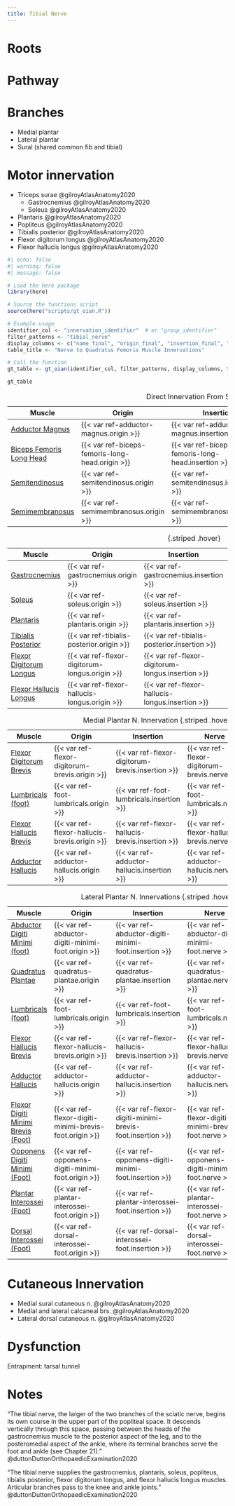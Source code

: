 ```yaml
---
title: Tibial Nerve
---
```



# Roots

# Pathway

# Branches

- Medial plantar
- Lateral plantar
- Sural (shared common fib and tibial) 

# Motor innervation

- Triceps surae @gilroyAtlasAnatomy2020
    - Gastrocnemius @gilroyAtlasAnatomy2020
    - Soleus @gilroyAtlasAnatomy2020
- Plantaris @gilroyAtlasAnatomy2020
- Popliteus @gilroyAtlasAnatomy2020
- Tibialis posterior @gilroyAtlasAnatomy2020
- Flexor digitorum longus @gilroyAtlasAnatomy2020
- Flexor hallucis longus @gilroyAtlasAnatomy2020

```r
#| echo: false
#| warning: false
#| message: false

# Load the here package
library(here)

# Source the functions script
source(here("scripts/gt_oian.R"))

# Example usage
identifier_col <- "innervation_identifier"  # or "group_identifier"
filter_patterns <- "tibial_nerve"
display_columns <- c("name_final", "origin_final", "insertion_final", "innervation_final", "action_final")
table_title <- "Nerve to Quadratus Femoris Muscle Innervations"

# Call the function
gt_table <- gt_oian(identifier_col, filter_patterns, display_columns, table_title)

gt_table
```

| Muscle  | Origin | Insertion | Nerve | Action |
|------|--------|-------|----------|--------|
| [Adductor Magnus]({{< var ref-adductor-magnus.path >}}) | {{< var ref-adductor-magnus.origin >}} | {{< var ref-adductor-magnus.insertion >}} | {{< var ref-adductor-magnus.nerve >}} | {{< var ref-adductor-magnus.action >}} |
| [Biceps Femoris Long Head]({{< var ref-biceps-femoris-long-head.path >}}) | {{< var ref-biceps-femoris-long-head.origin >}} | {{< var ref-biceps-femoris-long-head.insertion >}} | {{< var ref-biceps-femoris-long-head.nerve >}} | {{< var ref-biceps-femoris-long-head.action >}} |
| [Semitendinosus]({{< var ref-semitendinosus.path >}}) | {{< var ref-semitendinosus.origin >}} | {{< var ref-semitendinosus.insertion >}} | {{< var ref-semitendinosus.nerve >}} | {{< var ref-semitendinosus.action >}} |
| [Semimembranosus]({{< var ref-semimembranosus.path >}}) | {{< var ref-semimembranosus.origin >}} | {{< var ref-semimembranosus.insertion >}} | {{< var ref-semimembranosus.nerve >}} | {{< var ref-semimembranosus.action >}} |
: Direct Innervation From Sciatic N. {.striped .hover}

| Muscle  | Origin | Insertion | Nerve | Action |
|------|--------|-------|----------|--------|
| [Gastrocnemius]({{< var ref-gastrocnemius.path >}}) | {{< var ref-gastrocnemius.origin >}} | {{< var ref-gastrocnemius.insertion >}} | {{< var ref-gastrocnemius.nerve >}} | {{< var ref-gastrocnemius.action >}} |
| [Soleus]({{< var ref-soleus.path >}}) | {{< var ref-soleus.origin >}} | {{< var ref-soleus.insertion >}} | {{< var ref-soleus.nerve >}} | {{< var ref-soleus.action >}} |
| [Plantaris]({{< var ref-plantaris.path >}}) | {{< var ref-plantaris.origin >}} | {{< var ref-plantaris.insertion >}} | {{< var ref-plantaris.nerve >}} | {{< var ref-plantaris.action >}} |
| [Tibialis Posterior]({{< var ref-tibialis-posterior.path >}}) | {{< var ref-tibialis-posterior.origin >}} | {{< var ref-tibialis-posterior.insertion >}} | {{< var ref-tibialis-posterior.nerve >}} | {{< var ref-tibialis-posterior.action >}} |
| [Flexor Digitorum Longus]({{< var ref-flexor-digitorum-longus.path >}}) | {{< var ref-flexor-digitorum-longus.origin >}} | {{< var ref-flexor-digitorum-longus.insertion >}} | {{< var ref-flexor-digitorum-longus.nerve >}} | {{< var ref-flexor-digitorum-longus.action >}} |
| [Flexor Hallucis Longus]({{< var ref-flexor-hallucis-longus.path >}}) | {{< var ref-flexor-hallucis-longus.origin >}} | {{< var ref-flexor-hallucis-longus.insertion >}} | {{< var ref-flexor-hallucis-longus.nerve >}} | {{< var ref-flexor-hallucis-longus.action >}} |
: {.striped .hover}

| Muscle  | Origin | Insertion | Nerve | Action |
|------|--------|-------|----------|--------|
| [Flexor Digitorum Brevis]({{< var ref-flexor-digitorum-brevis.path >}}) | {{< var ref-flexor-digitorum-brevis.origin >}} | {{< var ref-flexor-digitorum-brevis.insertion >}} | {{< var ref-flexor-digitorum-brevis.nerve >}} | {{< var ref-flexor-digitorum-brevis.action >}} |
| [Lumbricals (foot)]({{< var ref-foot-lumbricals.path >}}) | {{< var ref-foot-lumbricals.origin >}} | {{< var ref-foot-lumbricals.insertion >}} | {{< var ref-foot-lumbricals.nerve >}} | {{< var ref-foot-lumbricals.action >}} |
| [Flexor Hallucis Brevis]({{< var ref-flexor-hallucis-brevis.path >}}) | {{< var ref-flexor-hallucis-brevis.origin >}} | {{< var ref-flexor-hallucis-brevis.insertion >}} | {{< var ref-flexor-hallucis-brevis.nerve >}} | {{< var ref-flexor-hallucis-brevis.action >}} |
| [Adductor Hallucis]({{< var ref-adductor-hallucis.path >}}) | {{< var ref-adductor-hallucis.origin >}} | {{< var ref-adductor-hallucis.insertion >}} | {{< var ref-adductor-hallucis.nerve >}} | {{< var ref-adductor-hallucis.action >}} |
: Medial Plantar N. Innervation {.striped .hover}

| Muscle  | Origin | Insertion | Nerve | Action |
|------|--------|-------|----------|--------|
| [Abductor Digiti Minimi (foot)]({{< var ref-abductor-digiti-minimi-foot.path >}}) | {{< var ref-abductor-digiti-minimi-foot.origin >}} | {{< var ref-abductor-digiti-minimi-foot.insertion >}} | {{< var ref-abductor-digiti-minimi-foot.nerve >}} | {{< var ref-abductor-digiti-minimi-foot.action >}} |
| [Quadratus Plantae]({{< var ref-quadratus-plantae.path >}}) | {{< var ref-quadratus-plantae.origin >}} | {{< var ref-quadratus-plantae.insertion >}} | {{< var ref-quadratus-plantae.nerve >}} | {{< var ref-quadratus-plantae.action >}} |
| [Lumbricals (foot)]({{< var ref-foot-lumbricals.path >}}) | {{< var ref-foot-lumbricals.origin >}} | {{< var ref-foot-lumbricals.insertion >}} | {{< var ref-foot-lumbricals.nerve >}} | {{< var ref-foot-lumbricals.action >}} |
| [Flexor Hallucis Brevis]({{< var ref-flexor-hallucis-brevis.path >}}) | {{< var ref-flexor-hallucis-brevis.origin >}} | {{< var ref-flexor-hallucis-brevis.insertion >}} | {{< var ref-flexor-hallucis-brevis.nerve >}} | {{< var ref-flexor-hallucis-brevis.action >}} |
| [Adductor Hallucis]({{< var ref-adductor-hallucis.path >}}) | {{< var ref-adductor-hallucis.origin >}} | {{< var ref-adductor-hallucis.insertion >}} | {{< var ref-adductor-hallucis.nerve >}} | {{< var ref-adductor-hallucis.action >}} |
| [Flexor Digiti Minimi Brevis (Foot)]({{< var ref-flexor-digiti-minimi-brevis-foot.path >}}) | {{< var ref-flexor-digiti-minimi-brevis-foot.origin >}} | {{< var ref-flexor-digiti-minimi-brevis-foot.insertion >}} | {{< var ref-flexor-digiti-minimi-brevis-foot.nerve >}} | {{< var ref-flexor-digiti-minimi-brevis-foot.action >}} |
| [Opponens Digiti Minimi (Foot)]({{< var ref-opponens-digiti-minimi-foot.path >}}) | {{< var ref-opponens-digiti-minimi-foot.origin >}} | {{< var ref-opponens-digiti-minimi-foot.insertion >}} | {{< var ref-opponens-digiti-minimi-foot.nerve >}} | {{< var ref-opponens-digiti-minimi-foot.action >}} |
| [Plantar Interossei (Foot)]({{< var ref-plantar-interossei-foot.path >}}) | {{< var ref-plantar-interossei-foot.origin >}} | {{< var ref-plantar-interossei-foot.insertion >}} | {{< var ref-plantar-interossei-foot.nerve >}} | {{< var ref-plantar-interossei-foot.action >}} |
| [Dorsal Interossei (Foot)]({{< var ref-dorsal-interossei-foot.path >}}) | {{< var ref-dorsal-interossei-foot.origin >}} | {{< var ref-dorsal-interossei-foot.insertion >}} | {{< var ref-dorsal-interossei-foot.nerve >}} | {{< var ref-dorsal-interossei-foot.action >}} |
: Lateral Plantar N. Innervations {.striped .hover}

# Cutaneous Innervation

- Medial sural cutaneous n. @gilroyAtlasAnatomy2020
- Medial and lateral calcaneal brs. @gilroyAtlasAnatomy2020 
- Lateral dorsal cutaneous n. @gilroyAtlasAnatomy2020

# Dysfunction

Entrapment: tarsal tunnel 


# Notes

"The tibial nerve, the larger of the two branches of the sciatic nerve, begins its own course in the upper part of the popliteal space. It descends vertically through this space, passing between the heads of the gastrocnemius muscle to the posterior aspect of the leg, and to the posteromedial aspect of the ankle, where its terminal branches serve the foot and ankle (see Chapter 21)." @duttonDuttonOrthopaedicExamination2020 

"The tibial nerve supplies the gastrocnemius, plantaris, soleus, popliteus, tibialis posterior, flexor digitorum longus, and flexor hallucis longus muscles. Articular branches pass to the knee and ankle joints." @duttonDuttonOrthopaedicExamination2020 